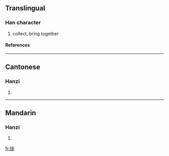 {{see|攏}}

==Translingual==
===Han character===
{{Han char|rn=64|rad=手|as=05|sn=8|four=|canj=手戈大心 (QIKP)}}
# collect, bring together
====References====
{{Han ref|kx=0427.161|hdz=31850.010|uh=62E2|ud=25314}}
----
==Cantonese==
===Hanzi===
{{yue-hanzi|jyut=|y=lung5}}
# {{defn|Cantonese}}
----
==Mandarin==
===Hanzi===
{{cmn-hanzi|tra=攏|pin=[[lǒng]] ([[long3]])|wg=lung<sup>3</sup>}}
# {{defn|Mandarin}}

[[fr:拢]]